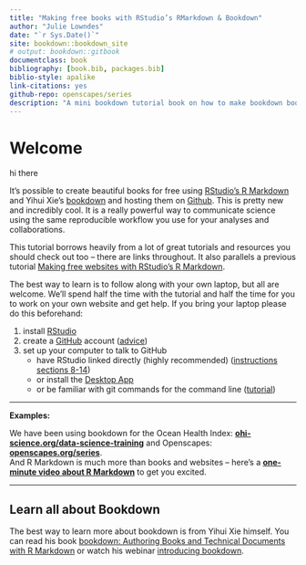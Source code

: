 ```yaml
--- 
title: "Making free books with RStudio’s RMarkdown & Bookdown"
author: "Julie Lowndes"
date: "`r Sys.Date()`"
site: bookdown::bookdown_site
# output: bookdown::gitbook
documentclass: book
bibliography: [book.bib, packages.bib]
biblio-style: apalike
link-citations: yes
github-repo: openscapes/series
description: "A mini bookdown tutorial book on how to make bookdown books."
---
```


# Welcome {#welcome}

hi there

It's possible to create beautiful books for free using [RStudio's R Markdown](http://rmarkdown.rstudio.com/) and Yihui Xie's [bookdown](https://bookdown.org/yihui/bookdown/) and hosting them on [Github](http://github.com). This is pretty new and incredibly cool. It is a really powerful way to communicate science using the same reproducible workflow you use for your analyses and collaborations.

This tutorial borrows heavily from a lot of great tutorials and resources you should check out too -- there are links throughout. It also parallels a previous tutorial [Making free websites with RStudio’s R Markdown](https://jules32.github.io/rmarkdown-website-tutorial/).

The best way to learn is to follow along with your own laptop, but all are welcome. We'll spend half the time with the tutorial and half the time for you to work on your own website and get help. If you bring your laptop please do this beforehand: 

1. install [RStudio](https://www.rstudio.com/products/rstudio/download/)
1. create a [GitHub]((http://github.com)) account ([advice](http://happygitwithr.com/github-acct.html))
1. set up your computer to talk to GitHub
    - have RStudio linked directly (highly recommended) ([instructions sections 8-14](http://happygitwithr.com/hello-git.html))
    - or install the [Desktop App](https://desktop.github.com/)
    - or be familiar with git commands for the command line ([tutorial](https://try.github.io/levels/1/challenges/1))

----


**Examples:**

We have been using bookdown for the Ocean Health Index:  [**ohi-science.org/data-science-training**](http://ohi-science.org/data-science-training) and Openscapes: [**openscapes.org/series**](https://openscapes.org/series).  
And R Markdown is much more than books and websites -- here's a [**one-minute video about R Markdown**](http://rmarkdown.rstudio.com/lesson-1.html) to get you excited. 

----

## Learn all about Bookdown

The best way to learn more about bookdown is from Yihui Xie himself. You can read his book [bookdown: Authoring Books and Technical Documents with R Markdown](https://bookdown.org/yihui/bookdown/) or watch his webinar [introducing bookdown](https://www.rstudio.com/resources/webinars/introducing-bookdown/).

